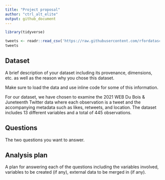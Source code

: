 ```yaml
---
title: "Project proposal"
author: "ctrl_alt_elite"
output: github_document
---
```


```r
library(tidyverse)
```

```r
tweets <- readr::read_csv('https://raw.githubusercontent.com/rfordatascience/tidytuesday/master/data/2021/2021-06-15/tweets.csv')
tweets
```


## Dataset

A brief description of your dataset including its provenance, dimensions, etc. as well as the reason why you chose this dataset.

Make sure to load the data and use inline code for some of this information.

For our dataset, we have chosen to examine the 2021 WEB Du Bois & Juneteenth Twitter data where each observation is a tweet and the accompanying metadata such as likes, retweets, and location. The dataset includes 13 different variables and a total of 445 observations. 

## Questions

The two questions you want to answer.

## Analysis plan

A plan for answering each of the questions including the variables involved, variables to be created (if any), external data to be merged in (if any).
